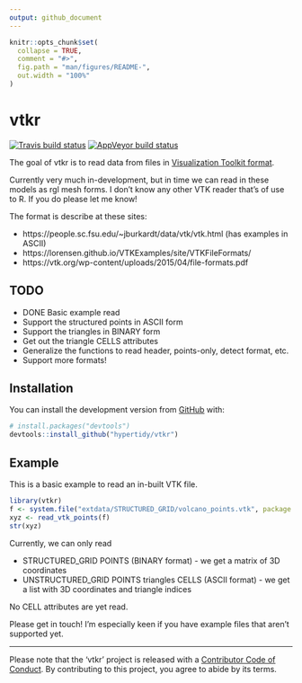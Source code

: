 ```yaml
---
output: github_document
---
```


<!-- README.md is generated from README.Rmd. Please edit that file -->

```r
knitr::opts_chunk$set(
  collapse = TRUE,
  comment = "#>",
  fig.path = "man/figures/README-",
  out.width = "100%"
)
```

# vtkr

<!-- badges: start -->
[![Travis build status](https://travis-ci.org/hypertidy/vtkr.svg?branch=master)](https://travis-ci.org/hypertidy/vtkr)
[![AppVeyor build status](https://ci.appveyor.com/api/projects/status/github/hypertidy/vtkr?branch=master&svg=true)](https://ci.appveyor.com/project/hypertidy/vtkr)
<!-- badges: end -->

The goal of vtkr is to read data from files in [Visualization Toolkit format](https://en.wikipedia.org/wiki/VTK). 

Currently very much in-development, but in time we can read in these models as rgl mesh forms. I don't know any other VTK reader
that's of use to R. If you do please let me know!

The format is describe at these sites: 

* https://people.sc.fsu.edu/~jburkardt/data/vtk/vtk.html  (has examples in ASCII)
* https://lorensen.github.io/VTKExamples/site/VTKFileFormats/
* https://vtk.org/wp-content/uploads/2015/04/file-formats.pdf

## TODO

* DONE Basic example read
* Support the structured points in ASCII form
* Support the triangles in BINARY form
* Get out the triangle CELLS attributes
* Generalize the functions to read header, points-only, detect format, etc. 
* Support more formats!

## Installation


You can install the development version from [GitHub](https://github.com/) with:

``` r
# install.packages("devtools")
devtools::install_github("hypertidy/vtkr")
```
## Example

This is a basic example to read an in-built VTK file. 

```r
library(vtkr)
f <- system.file("extdata/STRUCTURED_GRID/volcano_points.vtk", package = "vtkr", mustWork = TRUE)
xyz <- read_vtk_points(f)
str(xyz)
```

Currently, we can only read 

* STRUCTURED_GRID POINTS (BINARY format) - we get a matrix of 3D coordinates
* UNSTRUCTURED_GRID POINTS triangles CELLS (ASCII format) - we get a list with 3D coordinates and triangle indices

No CELL attributes are yet read. 

Please get in touch!  I'm especially keen if you have example files that aren't supported yet.

---

  Please note that the 'vtkr' project is released with a
  [Contributor Code of Conduct](https://github.com/hypertidy/vtkr/blob/master/CODE_OF_CONDUCT.md).
  By contributing to this project, you agree to abide by its terms.

